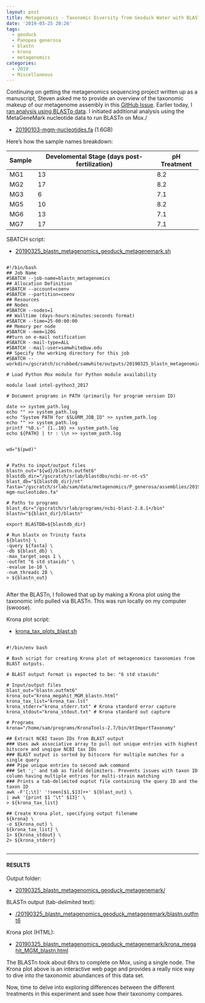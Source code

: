 ```yaml
---
layout: post
title: Metagenomics - Taxonomic Diversity from Geoduck Water with BLASTn and Krona Plots
date: '2019-03-25 20:26'
tags:
  - geoduck
  - Panopea generosa
  - blastn
  - krona
  - metagenomics
categories:
  - 2019
  - Miscellaneous
---
```

Continuing on getting the metagenomics sequencing project written up as a manuscript, Steven asked me to provide an overview of the taxonomic makeup of our metagenome assembly in this [GitHub Issue](https://github.com/RobertsLab/resources/issues/547). Earlier today, I [ran analysis using BLASTp data](https://robertslab.github.io/sams-notebook/posts/2019/2019-03-25-Metagenomics---Taxonomic-Diversity-from-Geoduck-Water-with-BLASTp-and-Krona-plots/). I initiated additional analysis using the MetaGeneMark nucleotide data to run BLASTn on Mox./

- [20190103-mgm-nucleotides.fa](http://gannet.fish.washington.edu/Atumefaciens/20190103_metagenomics_geo_metagenemark/20190103-mgm-nucleotides.fa) (1.6GB)

Here's how the sample names breakdown:

| Sample | Develomental Stage (days post-fertilization) | pH Treatment |
|--------|-------------------------|--------------|
| MG1    | 13                      | 8.2          |
| MG2    | 17                      | 8.2          |
| MG3    | 6                       | 7.1          |
| MG5    | 10                      | 8.2          |
| MG6    | 13                      | 7.1          |
| MG7    | 17                      | 7.1          |

SBATCH script:

- [20190325_blastn_metagenomics_geoduck_metagenemark.sh](https://github.com/RobertsLab/sams-notebook/blob/master/sbatch_scripts/20190325_blastn_metagenomics_geoduck_metagenemark.sh)

<pre><code>
#!/bin/bash
## Job Name
#SBATCH --job-name=blastn_metagenomics
## Allocation Definition
#SBATCH --account=coenv
#SBATCH --partition=coenv
## Resources
## Nodes
#SBATCH --nodes=1
## Walltime (days-hours:minutes:seconds format)
#SBATCH --time=25-00:00:00
## Memory per node
#SBATCH --mem=120G
##turn on e-mail notification
#SBATCH --mail-type=ALL
#SBATCH --mail-user=samwhite@uw.edu
## Specify the working directory for this job
#SBATCH --workdir=/gscratch/scrubbed/samwhite/outputs/20190325_blastn_metagenomics_geoduck_metagenemark

# Load Python Mox module for Python module availability

module load intel-python3_2017

# Document programs in PATH (primarily for program version ID)

date >> system_path.log
echo "" >> system_path.log
echo "System PATH for $SLURM_JOB_ID" >> system_path.log
echo "" >> system_path.log
printf "%0.s-" {1..10} >> system_path.log
echo ${PATH} | tr : \\n >> system_path.log


wd="$(pwd)"


# Paths to input/output files
blastn_out="${wd}/blastn.outfmt6"
blastdb_dir="/gscratch/srlab/blastdbs/ncbi-nr-nt-v5"
blast_db="${blastdb_dir}/nt"
fasta="/gscratch/srlab/sam/data/metagenomics/P_generosa/assemblies/20190103-mgm-nucleotides.fa"

# Paths to programs
blast_dir="/gscratch/srlab/programs/ncbi-blast-2.8.1+/bin"
blastn="${blast_dir}/blastn"

export BLASTDB=${blastdb_dir}

# Run blastx on Trinity fasta
${blastn} \
-query ${fasta} \
-db ${blast_db} \
-max_target_seqs 1 \
-outfmt "6 std staxids" \
-evalue 1e-10 \
-num_threads 28 \
> ${blastn_out}

</code></pre>


After the BLASTn, I followed that up by making a Krona plot using the taxonomic info pulled via BLASTn. This was run locally on my computer (swoose).

Krona plot script:

- [krona_tax_plots_blast.sh](http://gannet.fish.washington.edu/Atumefaciens/20190325_blastn_metagenomics_geoduck_metagenemark/krona_tax_plots_blast.sh)


<pre><code>
#!/bin/env bash

# Bash script for creating Krona plot of metagenomics taxonomies from BLAST outputs.

# BLAST output format is expected to be: "6 std staxids"

# Input/output files
blast_out="blastn.outfmt6"
krona_out="krona_megahit_MGM_blastn.html"
krona_tax_list="krona_tax.lst"
krona_stderr="krona_stderr.txt" # Krona standard error capture
krona_stdout="krona_stdout.txt" # Krona standard out capture

# Programs
krona="/home/sam/programs/KronaTools-2.7/bin/ktImportTaxonomy"

## Extract NCBI taxon IDs from BLAST output
### Uses awk associative array to pull out unique entries with highest bitscore and unqique NCBI tax IDs
### BLAST output is sorted by bitscore for multiple matches for a single query
### Pipe unique entries to second awk command
### Set ';' and tab as field delimiters. Prevents issues with taxon ID column having multiple entries for multi-strain matching
### Prints a tab-delimited ouptut file containing the query ID and the taxon ID
awk -F'[;\t]' '!seen[$1,$13]++' ${blast_out} \
| awk '{print $1 "\t" $13}' \
> ${krona_tax_list}

## Create Krona plot, specifying output filename
${krona} \
-o ${krona_out} \
${krona_tax_list} \
1> ${krona_stdout} \
2> ${krona_stderr}

</code></pre>

---

#### RESULTS

Output folder:

- [20190325_blastn_metagenomics_geoduck_metagenemark/](http://gannet.fish.washington.edu/Atumefaciens/20190325_blastn_metagenomics_geoduck_metagenemark/)

BLASTn output (tab-delimited text):

- [/20190325_blastn_metagenomics_geoduck_metagenemark/blastn.outfmt6](http://gannet.fish.washington.edu/Atumefaciens/20190325_blastn_metagenomics_geoduck_metagenemark/blastn.outfmt6)

Krona plot (HTML):

- [20190325_blastn_metagenomics_geoduck_metagenemark/krona_megahit_MGM_blastn.html](http://gannet.fish.washington.edu/Atumefaciens/20190325_blastn_metagenomics_geoduck_metagenemark/krona_megahit_MGM_blastn.html)

The BLASTn took about 6hrs to complete on Mox, using a single node. The Krona plot above is an interactive web page and provides a really nice way to dive into the taxonomic abundances of this data set.

Now, time to delve into exploring differences between the different treatments in this experiment and ssee how their taxonomy compares.
